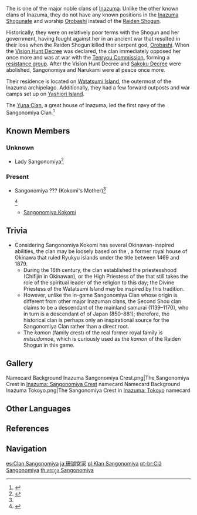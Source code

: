 {{Terminology Infobox
|image        = Sangonomiya Clan.png
|type         = Families
|type2        = Inazuma Clans
}}
The {{Lang|'''Sangonomiya Clan'''|ja=珊瑚宮家|ja_rm=Sangonomiya-ke}} is one of the major noble clans of [[Inazuma]]. Unlike the other known clans of Inazuma, they do not have any known positions in the [[Inazuma Shogunate]] and worship [[Orobashi]] instead of the [[Ei|Raiden Shogun]].

Historically, they were on relatively poor terms with the Shogun and her government, having fought against her in an ancient war that resulted in their loss when the Raiden Shogun killed their serpent god, [[Orobashi]]. When the [[Vision Hunt Decree]] was declared, the clan immediately opposed her once more and was at war with the [[Tenryou Commission]], forming a [[Watatsumi Army|resistance group]]. After the Vision Hunt Decree and [[Sakoku Decree]] were abolished, Sangonomiya and Narukami were at peace once more.

Their residence is located on [[Watatsumi Island]], the outermost of the Inazuma archipelago. Additionally, they had a few forward outposts and war camps set up on [[Yashiori Island]].

The [[Yuna Clan]], a great house of Inazuma, led the first navy of the Sangonomiya Clan.<ref name="Life of Mouun">{{Ref/Book|The Life of Mouun the Shrine Maiden}}</ref>

==Known Members==
===Unknown===
*Lady Sangonomiya<ref>{{Ref/Quest|The Three Great Martial Trials}}</ref>

===Present===
* Sangonomiya ??? (Kokomi's Mother)<ref name="Sangonomiya Kokomi/Voice-Overs">{{Ref/VO|Sangonomiya Kokomi|About Us: Experience}}</ref><ref>{{Ref/CS|Sangonomiya Kokomi|Secret Notes}}</ref>
** [[Sangonomiya Kokomi]]

==Trivia==
* Considering Sangonomiya Kokomi has several Okinawan-inspired abilities, the clan may be loosely based on the {{w|Second Shō dynasty|Second Shou clan}}, a former royal house of Okinawa that ruled Ryukyu islands under the title {{w|Ryukyu Kingdom|King of Ryukyu}} between 1469 and 1879.
** During the 16th century, the clan established the priestesshood {{w|Kikoe-ōgimi|Kikoe-oogimi}} (Chifijin in Okinawan), or the High Priestess of the {{w|Ryukyuan religion}} that still takes the role of the spiritual leader of the religion to this day; the Divine Priestess of the Watatsumi Island may be inspired by this tradition.
** However, unlike the in-game Sangonomiya Clan whose origin is different from other major Inazuman clans, the Second Shou clan claims to be a descendant of the mainland samurai {{w|Minamoto no Tametomo}} (1139–1170), who in turn is a descendant of {{w|Emperor Seiwa}} of Japan (850–881); therefore, the historical clan is perhaps only an inspirational source for the Sangonomiya Clan rather than a direct root.
** The ''kamon'' (family crest) of the real former royal family is ''mitsudomoe'', which is curiously used as the ''kamon'' of the Raiden Shogun in this game.

==Gallery==
<gallery>
Namecard Background Inazuma Sangonomiya Crest.png|The Sangonomiya Crest in [[Inazuma: Sangonomiya Crest]] namecard
Namecard Background Inazuma Tokoyo.png|The Sangonomiya Crest in [[Inazuma: Tokoyo]] namecard
</gallery>

==Other Languages==
{{Other Languages
|en       = Sangonomiya Clan
|zhs      = 珊瑚宫家
|zhs_rm   = Shānhúgōng-jiā
|zht      = 珊瑚宫家
|zht_rm   = Shānhúgōng-jiā
|zh_tl    = Sangonomiya Family
|ja       = 珊瑚宮家
|ja_rm    = Sangonomiya-ke{{Assumed}}
|ja_tl    = Sangonomiya Family
|ko       = 산고노미야 {{tt|가문|家門}}
|ko_rm    = Sangonomiya Gamun
|ko_tl    = Sangonomiya Family
|es       = Clan Sangonomiya
|fr       = Clan Sangonomiya
|ru       = Клан Сангономия
|ru_tl    = Sangonomiya Clan
|th       = ตระกูล Sangonomiya
|th_rm    = Trakun Sangonomiya
|th_tl    = Sangonomiya Clan
|vi       = Nhà Sangonomiya
|vi_tl    = Sangonomiya Family
|de       = Sangonomiya-Klan
|de_tl    = Sangonomiya Clan
|id       = Klan Sangonomiya
|id_tl    = Sangonomiya Clan
|pt       = Clã Sangonomiya
|pt_tl    = Sangonomiya Clan
|tr      = Sangonomiya Klanından
|tr_tl   = From Sangonomiya Clan
|it       = Clan Sangonomiya
|it_tl    = 
}}

==References==
{{Reflist}}

==Navigation==
{{Faction Navbox}}

[[es:Clan Sangonomiya]]
[[ja:珊瑚宮家]]
[[pl:Klan Sangonomiya]]
[[pt-br:Clã Sangonomiya]]
[[th:ตระกูล Sangonomiya]]